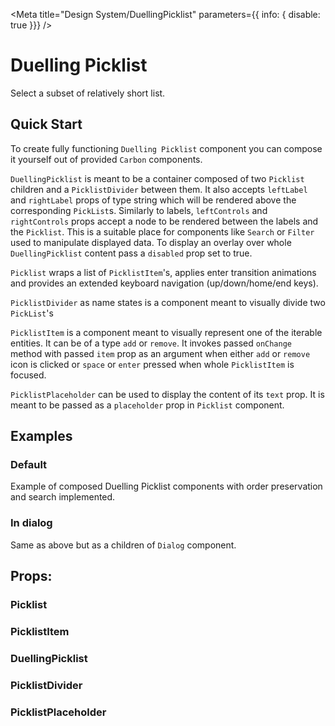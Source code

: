 

<Meta
  title="Design System/DuellingPicklist"
  parameters={{ info: { disable: true }}}
/>

# Duelling Picklist
Select a subset of relatively short list.

## Quick Start

To create fully functioning `Duelling Picklist` component you can compose it yourself out of provided `Carbon` components.

`DuellingPicklist` is meant to be a container composed of two `Picklist` children and a `PicklistDivider` between them.
It also accepts `leftLabel` and `rightLabel` props of type string which will be rendered above the corresponding `PickList`s.
Similarly to labels, `leftControls` and `rightControls` props accept a node to be rendered between the labels and the `Picklist`.
This is a suitable place for components like `Search` or `Filter` used to manipulate displayed data.
To display an overlay over whole `DuellingPicklist` content pass a `disabled` prop set to true.

`Picklist` wraps a list of `PicklistItem`'s, applies enter transition animations and provides an extended keyboard navigation (up/down/home/end keys).

`PicklistDivider` as name states is a component meant to visually divide two `PickList`'s

`PicklistItem` is a component meant to visually represent one of the iterable entities. It can be of a type `add` or `remove`.
It invokes passed `onChange` method with passed `item` prop as an argument when either `add` or `remove` icon is clicked or `space` or `enter` pressed when whole `PicklistItem` is focused.

`PicklistPlaceholder` can be used to display the content of its `text` prop. It is meant to be passed as a `placeholder` prop in `Picklist` component.

## Examples

### Default
Example of composed Duelling Picklist components with order preservation and search implemented.

<Preview>
  <Story id="test-duellingpicklist--default" name="Default" />
</Preview>

### In dialog

Same as above but as a children of `Dialog` component.

<Preview>
  <Story id="test-duellingpicklist--in-dialog" name="InDialog" />
</Preview>

## Props:

### Picklist

<Props of={Picklist} />

### PicklistItem

<Props of={PicklistItem} />

### DuellingPicklist

<Props of={DuellingPicklist} />

### PicklistDivider

<Props of={PicklistDivider} />

### PicklistPlaceholder

<Props of={PicklistPlaceholder} />
